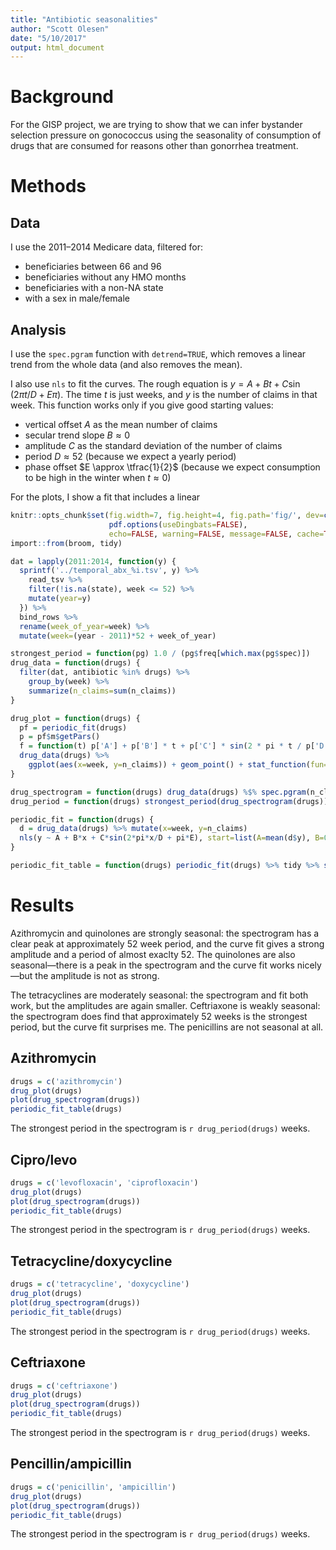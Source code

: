 ```yaml
---
title: "Antibiotic seasonalities"
author: "Scott Olesen"
date: "5/10/2017"
output: html_document
---
```


# Background

For the GISP project, we are trying to show that we can infer bystander selection pressure on gonococcus using the seasonality of consumption of drugs that are consumed for reasons other than gonorrhea treatment.

# Methods

## Data

I use the 2011--2014 Medicare data, filtered for:

- beneficiaries between 66 and 96
- beneficiaries without any HMO months
- beneficiaries with a non-NA state
- with a sex in male/female

## Analysis

I use the `spec.pgram` function with `detrend=TRUE`, which removes a linear trend from the whole data (and also removes the mean).

I also use `nls` to fit the curves. The rough equation is $y = A + Bt + C\sin(2\pi t/D + E\pi)$. The time $t$ is just weeks, and $y$ is the number of claims in that week. This function works only if you give good starting values:

- vertical offset $A$ as the mean number of claims
- secular trend slope $B \approx 0$
- amplitude $C$ as the standard deviation of the number of claims
- period $D \approx 52$ (because we expect a yearly period)
- phase offset $E \approx \tfrac{1}{2}$ (because we expect consumption to be high in the winter when $t \approx 0$)

For the plots, I show a fit that includes a linear 

```r
knitr::opts_chunk$set(fig.width=7, fig.height=4, fig.path='fig/', dev=c('png', 'pdf'),
                      pdf.options(useDingbats=FALSE),
                      echo=FALSE, warning=FALSE, message=FALSE, cache=TRUE, autodep=TRUE)
import::from(broom, tidy)
```

```r
dat = lapply(2011:2014, function(y) {
  sprintf('../temporal_abx_%i.tsv', y) %>%
    read_tsv %>%
    filter(!is.na(state), week <= 52) %>%
    mutate(year=y)
  }) %>%
  bind_rows %>%
  rename(week_of_year=week) %>%
  mutate(week=(year - 2011)*52 + week_of_year)
```

```r
strongest_period = function(pg) 1.0 / (pg$freq[which.max(pg$spec)])
drug_data = function(drugs) {
  filter(dat, antibiotic %in% drugs) %>%
    group_by(week) %>%
    summarize(n_claims=sum(n_claims))
}

drug_plot = function(drugs) {
  pf = periodic_fit(drugs)
  p = pf$m$getPars()
  f = function(t) p['A'] + p['B'] * t + p['C'] * sin(2 * pi * t / p['D'] + pi * p['E'])
  drug_data(drugs) %>%
    ggplot(aes(x=week, y=n_claims)) + geom_point() + stat_function(fun=f)
}

drug_spectrogram = function(drugs) drug_data(drugs) %$% spec.pgram(n_claims)
drug_period = function(drugs) strongest_period(drug_spectrogram(drugs))

periodic_fit = function(drugs) {
  d = drug_data(drugs) %>% mutate(x=week, y=n_claims)
  nls(y ~ A + B*x + C*sin(2*pi*x/D + pi*E), start=list(A=mean(d$y), B=0, C=sd(d$y), D=52, E=0.5), data=d)
}

periodic_fit_table = function(drugs) periodic_fit(drugs) %>% tidy %>% select(term, estimate) %>% kable
```

# Results

Azithromycin and quinolones are strongly seasonal: the spectrogram has a clear peak at approximately 52 week period, and the curve fit gives a strong amplitude and a period of almost exaclty 52. The quinolones are also seasonal---there is a peak in the spectrogram and the curve fit works nicely---but the amplitude is not as strong.

The tetracyclines are moderately seasonal: the spectrogram and fit both work, but the amplitudes are again smaller. Ceftriaxone is weakly seasonal: the spectrogram does find that approximately 52 weeks is the strongest period, but the curve fit surprises me. The penicillins are not seasonal at all.

## Azithromycin

```r
drugs = c('azithromycin')
drug_plot(drugs)
plot(drug_spectrogram(drugs))
periodic_fit_table(drugs)
```

The strongest period in the spectrogram is `r drug_period(drugs)` weeks.

## Cipro/levo

```r
drugs = c('levofloxacin', 'ciprofloxacin')
drug_plot(drugs)
plot(drug_spectrogram(drugs))
periodic_fit_table(drugs)
```

The strongest period in the spectrogram is `r drug_period(drugs)` weeks.

## Tetracycline/doxycycline

```r
drugs = c('tetracycline', 'doxycycline')
drug_plot(drugs)
plot(drug_spectrogram(drugs))
periodic_fit_table(drugs)
```

The strongest period in the spectrogram is `r drug_period(drugs)` weeks.

## Ceftriaxone

```r
drugs = c('ceftriaxone')
drug_plot(drugs)
plot(drug_spectrogram(drugs))
periodic_fit_table(drugs)
```

The strongest period in the spectrogram is `r drug_period(drugs)` weeks.

## Pencillin/ampicillin

```r
drugs = c('penicillin', 'ampicillin')
drug_plot(drugs)
plot(drug_spectrogram(drugs))
periodic_fit_table(drugs)
```

The strongest period in the spectrogram is `r drug_period(drugs)` weeks.